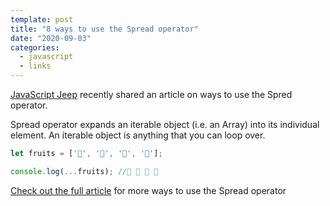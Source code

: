 ```yaml
---
template: post
title: "8 ways to use the Spread operator"
date: "2020-09-03"
categories:
  - javascript
  - links
---
```


[JavaScript Jeep](https://javascriptjeep.com) recently shared an article on ways to use the Spred operator.

Spread operator expands an iterable object (i.e. an Array) into its individual element. An iterable object is anything that you can loop over.

```javascript
let fruits = ['🍈', '🍉', '🍋', '🍌'];

console.log(...fruits); //🍈 🍉 🍋 🍌
```

[Check out the full article](https://javascriptjeep.com/spread-operator) for more ways to use the Spread operator
